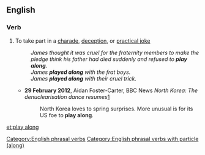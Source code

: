 ==English==

===Verb===
{{head|en|verb|to [[play]] [[along]]}}

# {{idiomatic}} To take part in a [[charade]], [[deception]], or [[practical joke]]
#: ''James thought it was cruel for the fraternity members to make the pledge think his father had died suddenly and refused to '''play along'''.''
#: ''James '''played along''' with the frat boys.''
#: ''James '''played along''' with their cruel trick.''
#* '''29 February 2012''', Aidan Foster-Carter, BBC News ''North Korea: The denuclearisation dance resumes''[http://www.bbc.co.uk/news/world-asia-17213948]
#*: North Korea loves to spring surprises. More unusual is for its US foe to '''play along'''.

[[Category:English phrasal verbs]]
[[Category:English phrasal verbs with particle (along)]]

[[et:play along]]